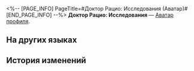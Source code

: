 <%-- [PAGE_INFO]
PageTitle=#Доктор Рацио: Исследования (Аватар)#
[END_PAGE_INFO] --%>
{{Предмет Инфобокс
|Название    = Доктор Рацио: Исследования
|id          = 200116
|Изображение = Аватар Доктор Рацио Исследования.png
|Тип         = Аватар профиля
|Инвентарь   = 
|Редкость    = 5
|Эффект      = 
|Описание    = Доктор Рацио, руководитель исследовательских проектов.
|Источник1   = [[Аватар за открытие Чести Безымянных.]]
}}
{{Описание|''«Уникальные взгляды встречаются редко. Поставлю 10 баллов».''}}
'''Доктор Рацио: Исследования''' — [[Аватар профиля]].

==На других языках==
{{На других языках
|en   = Dr. Ratio: Academia
|zhs  = 真理医生•教研
|zht  = 真理醫生•研究評論
|ja   = Dr.レイシオ・教学
|ko   = Dr. 레이시오•아카데미아
|es   = Dr. Ratio: Académico
|fr   = Dr Ratio&nbsp;: Académie
|ru   = Доктор Рацио: Исследования
|th   = Dr. Ratio - การศึกษาวิจัย
|vi   = Dr. Ratio - Nghiên Cứu Giảng Dạy
|de   = Dr. Wahrheit: Akademie
|id   = Dr. Ratio: Akademisi
|pt   = Dr. Ratio: Academia
}}

==История изменений==
{{История изменений|3.5}}